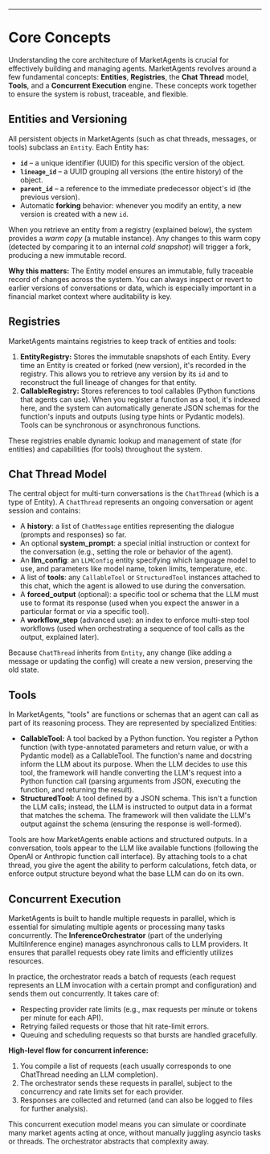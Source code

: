 ---

# Core Concepts

Understanding the core architecture of MarketAgents is crucial for effectively building and managing agents. MarketAgents revolves around a few fundamental concepts: **Entities**, **Registries**, the **Chat Thread** model, **Tools**, and a **Concurrent Execution** engine. These concepts work together to ensure the system is robust, traceable, and flexible.

## Entities and Versioning

All persistent objects in MarketAgents (such as chat threads, messages, or tools) subclass an `Entity`. Each Entity has:

- **`id`** – a unique identifier (UUID) for this specific version of the object.
- **`lineage_id`** – a UUID grouping all versions (the entire history) of the object.
- **`parent_id`** – a reference to the immediate predecessor object's id (the previous version).
- Automatic **forking** behavior: whenever you modify an entity, a new version is created with a new `id`.

When you retrieve an entity from a registry (explained below), the system provides a _warm copy_ (a mutable instance). Any changes to this warm copy (detected by comparing it to an internal _cold snapshot_) will trigger a fork, producing a new immutable record.

**Why this matters:** The Entity model ensures an immutable, fully traceable record of changes across the system. You can always inspect or revert to earlier versions of conversations or data, which is especially important in a financial market context where auditability is key.

## Registries

MarketAgents maintains registries to keep track of entities and tools:

1. **EntityRegistry:** Stores the immutable snapshots of each Entity. Every time an Entity is created or forked (new version), it's recorded in the registry. This allows you to retrieve any version by its `id` and to reconstruct the full lineage of changes for that entity.
2. **CallableRegistry:** Stores references to tool callables (Python functions that agents can use). When you register a function as a tool, it's indexed here, and the system can automatically generate JSON schemas for the function's inputs and outputs (using type hints or Pydantic models). Tools can be synchronous or asynchronous functions.

These registries enable dynamic lookup and management of state (for entities) and capabilities (for tools) throughout the system.

## Chat Thread Model

The central object for multi-turn conversations is the `ChatThread` (which is a type of Entity). A `ChatThread` represents an ongoing conversation or agent session and contains:

- A **history**: a list of `ChatMessage` entities representing the dialogue (prompts and responses) so far.
- An optional **system_prompt**: a special initial instruction or context for the conversation (e.g., setting the role or behavior of the agent).
- An **llm_config**: an `LLMConfig` entity specifying which language model to use, and parameters like model name, token limits, temperature, etc.
- A list of **tools**: any `CallableTool` or `StructuredTool` instances attached to this chat, which the agent is allowed to use during the conversation.
- A **forced_output** (optional): a specific tool or schema that the LLM must use to format its response (used when you expect the answer in a particular format or via a specific tool).
- A **workflow_step** (advanced use): an index to enforce multi-step tool workflows (used when orchestrating a sequence of tool calls as the output, explained later).

Because `ChatThread` inherits from `Entity`, any change (like adding a message or updating the config) will create a new version, preserving the old state.

## Tools

In MarketAgents, "tools" are functions or schemas that an agent can call as part of its reasoning process. They are represented by specialized Entities:

- **CallableTool:** A tool backed by a Python function. You register a Python function (with type-annotated parameters and return value, or with a Pydantic model) as a CallableTool. The function's name and docstring inform the LLM about its purpose. When the LLM decides to use this tool, the framework will handle converting the LLM's request into a Python function call (parsing arguments from JSON, executing the function, and returning the result).
- **StructuredTool:** A tool defined by a JSON schema. This isn't a function the LLM calls; instead, the LLM is instructed to output data in a format that matches the schema. The framework will then validate the LLM's output against the schema (ensuring the response is well-formed).

Tools are how MarketAgents enable actions and structured outputs. In a conversation, tools appear to the LLM like available functions (following the OpenAI or Anthropic function call interface). By attaching tools to a chat thread, you give the agent the ability to perform calculations, fetch data, or enforce output structure beyond what the base LLM can do on its own.

## Concurrent Execution

MarketAgents is built to handle multiple requests in parallel, which is essential for simulating multiple agents or processing many tasks concurrently. The **InferenceOrchestrator** (part of the underlying MultiInference engine) manages asynchronous calls to LLM providers. It ensures that parallel requests obey rate limits and efficiently utilizes resources.

In practice, the orchestrator reads a batch of requests (each request represents an LLM invocation with a certain prompt and configuration) and sends them out concurrently. It takes care of:

- Respecting provider rate limits (e.g., max requests per minute or tokens per minute for each API).
- Retrying failed requests or those that hit rate-limit errors.
- Queuing and scheduling requests so that bursts are handled gracefully.

**High-level flow for concurrent inference:**

1. You compile a list of requests (each usually corresponds to one ChatThread needing an LLM completion).
2. The orchestrator sends these requests in parallel, subject to the concurrency and rate limits set for each provider.
3. Responses are collected and returned (and can also be logged to files for further analysis).

This concurrent execution model means you can simulate or coordinate many market agents acting at once, without manually juggling asyncio tasks or threads. The orchestrator abstracts that complexity away.
